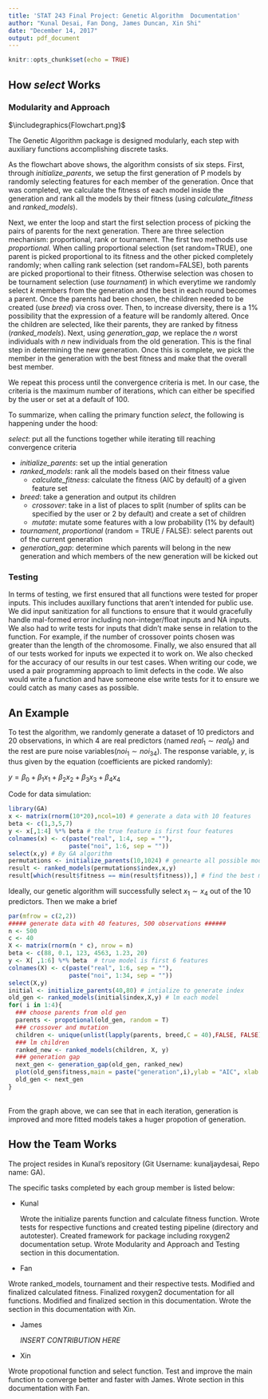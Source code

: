 ```yaml
---
title: 'STAT 243 Final Project: Genetic Algorithm  Documentation'
author: "Kunal Desai, Fan Dong, James Duncan, Xin Shi"
date: "December 14, 2017"
output: pdf_document
---
```


```r
knitr::opts_chunk$set(echo = TRUE)
```

## How $\textit{select}$ Works

### Modularity and Approach

$\includegraphics{Flowchart.png}$

The Genetic Algorithm package is designed modularly, each step with auxiliary functions accomplishing discrete tasks. 

As the flowchart above shows, the algorithm consists of six steps. First, through *initialize_parents*, we setup the first generation of P models by randomly selecting features for each member of the generation. Once that was completed, we calculate the fitness of each model inside the generation and rank all the models by their fitness (using *calculate_fitness* and *ranked_models*). 

Next, we enter the loop and start the first selection process of picking the pairs of parents for the next generation. There are three selection mechanism: proportional, rank or tournament. The first two methods use *proportional.* When calling proportional selection (set random=TRUE), one parent is picked proportional to its fitness and the other picked completely randomly; when calling rank selection (set random=FALSE), both parents are picked proportional to their fitness. Otherwise selection was chosen to be tournament selection (use *tournament*) in which everytime we randomly select $k$ members from the generation and the best in each round becomes a parent. Once the parents had been chosen, the children needed to be created (use *breed*) via cross over. Then, to increase diversity, there is a 1% possibility that the expression of a feature will be randomly altered. Once the children are selected, like their parents, they are ranked by fitness (*ranked_models*). Next, using *generation_gap*, we replace the $n$ worst individuals with $n$ new individuals from the old generation. This is the final step in determining the new generation. Once this is complete, we pick the member in the generation with the best fitness and make that the overall best member. 

We repeat this process until the convergence criteria is met. In our case, the criteria is the maximum number of iterations, which can either be specified by the user or set at a default of 100. 

To summarize, when calling the primary function *select*, the following is happening under the hood:

*select*: put all the functions together while iterating till reaching convergence criteria


* *initialize_parents*: set up the intial generation
* *ranked_models*: rank all the models based on their fitness value
    + *calculate_fitness*: calculate the fitness (AIC by default) of a given feature set
* *breed*: take a generation and output its children
    + *crossover*: take in a list of places to split (number of splits can be specified by the user or 2 by default) and create a set of children
    + *mutate*: mutate some features with a low probability (1% by default)
* *tournament*, *proportional* (random = TRUE / FALSE): select parents out of the current generation
* *generation_gap*: determine which parents will belong in the new generation and which members of the new generation will be kicked out


### Testing

In terms of testing, we first ensured that all functions were tested for proper inputs. This includes auxillary functions that aren't intended for public use. We did input sanitization for all functions to ensure that it would gracefully handle mal-formed error including non-integer/float inputs and NA inputs. We also had to write tests for inputs that didn't make sense in relation to the function. For example, if the number of crossover points chosen was greater than the length of the chromosome. Finally, we also ensured that all of our tests worked for inputs we expected it to work on. We also checked for the accuracy of our results in our test cases. When writing our code, we used a pair programming approach to limit defects in the code. We also would write a function and have someone else write tests for it to ensure we could catch as many cases as possible.   

## An Example

To test the algorithm, we randomly generate a dataset of 10 predictors and 20 observations, in which 4 are real predictors (named $real_{1} \sim real_{6}$) and the rest are pure noise variables($noi_{1} \sim noi_{34}$). The response variable, $y$, is thus given by the equation (coefficients are picked randomly): 

$y= \beta_{0}+ \beta_{1}x_{1} + \beta_{2}x_{2} + \beta_{3}x_{3} + \beta_{4}x_{4}$

Code for data simulation:

```r
library(GA)
x <- matrix(rnorm(10*20),ncol=10) # generate a data with 10 features
beta <- c(1,3,5,7) 
y <- x[,1:4] %*% beta # the true feature is first four features
colnames(x) <- c(paste("real", 1:4, sep = ""),
                 paste("noi", 1:6, sep = ""))
select(x,y) # By GA algorithm
permutations <- initialize_parents(10,1024) # genearte all possible models
result <- ranked_models(permutations$index,x,y)
result[which(result$fitness == min(result$fitness)),] # find the best model with highest fitness
```

Ideally, our genetic algorithm will successfully select $x_{1} \sim x_{4}$ out of the 10 predictors.
Then we make a brief
```r
par(mfrow = c(2,2))
##### generate data with 40 features, 500 observations ######
n <- 500
c <- 40
X <- matrix(rnorm(n * c), nrow = n)
beta <- c(88, 0.1, 123, 4563, 1.23, 20)
y <- X[ ,1:6] %*% beta  # true model is first 6 features
colnames(X) <- c(paste("real", 1:6, sep = ""),
                 paste("noi", 1:34, sep = ""))
select(X,y)
initial <- initialize_parents(40,80) # intialize to generate index
old_gen <- ranked_models(initial$index,X,y) # lm each model
for( i in 1:4){ 
  ### choose parents from old gen
  parents <- propotional(old_gen, random = T)
  ### crossover and mutation
  children <- unique(unlist(lapply(parents, breed,C = 40),FALSE, FALSE))
  ### lm children
  ranked_new <- ranked_models(children, X, y)
  ### generation gap
  next_gen <- generation_gap(old_gen, ranked_new)
  plot(old_gen$fitness,main = paste("generation",i),ylab = "AIC", xlab =paste("generation",i))
  old_gen <- next_gen
}
```
\
From the graph above, we can see that in each iteration, generation is improved and more fitted models takes a huger propotion of generation.


\newpage
## How the Team Works

The project resides in Kunal's repository (Git Username: kunaljaydesai, Repo name: GA).

The specific tasks completed by each group member is listed below:


* Kunal 

  Wrote the initialize parents function and calculate fitness function. Wrote tests for respective functions and created testing pipeline (directory and autotester). Created framework for package including roxygen2 documentation setup. Wrote Modularity and Approach and Testing section in this documentation.

* Fan

 Wrote ranked_models, tournament and their respective tests. Modified and finalized calculated fitness. Finalized roxygen2 documentation for all functions. Modified and finalized \textit{Modularity and Approach} section in this documentation. Wrote the \textit{An Example} section in this documentation with Xin.

* James

  *INSERT CONTRIBUTION HERE*

* Xin 

 Wrote propotional function and select function. Test and improve the main function to converge better and faster with James. Wrote \textit{Example} section in this documentation with Fan.

